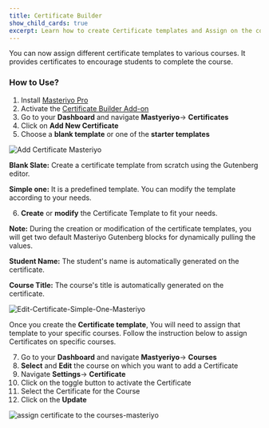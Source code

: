```yaml
---
title: Certificate Builder
show_child_cards: true
excerpt: Learn how to create Certificate templates and Assign on the couses . Provide certificates to encourage students in completing the course.
---
```


You can now assign different certificate templates to various courses. It provides certificates to encourage students to complete the course.


### How to Use?

1. Install [Masteriyo Pro](https://docs.masteriyo.com/getting-started/installation#installing-masteriyo-lms-pro-version)
2. Activate the [Certificate Builder Add-on](https://docs.masteriyo.com/premium-addons/install-masteriyo-premium-addons)
3. Go to your  **Dashboard** and navigate **Mastyeriyo**-> **Certificates**
4. Click on **Add New Certificate**
5. Choose a **blank template** or one of the **starter templates**

![Add Certificate Masteriyo](https://user-images.githubusercontent.com/24367265/193017034-99922535-a922-471a-aac0-5c65045c7d55.png)

**Blank Slate:** Create a certificate template from scratch using the Gutenberg editor.

**Simple one:** It is a predefined template. You can modify the template according to your needs. 

6. **Create** or **modify** the Certificate Template to fit your needs.

<Callout> **Note:**  During the creation or modification of the certificate templates, you will get two default Masteriyo Gutenberg blocks for dynamically pulling the values.
  
**Student Name:** The student's name is automatically generated on the certificate.
  
**Course Title:**  The course's title is automatically generated on the certificate. </Callout>

![Edit-Certificate-Simple-One-Masteriyo](https://user-images.githubusercontent.com/24367265/193017246-f8631f1e-4397-4dc0-b022-1a61fb34560f.png)

Once you create the **Certificate template**, You will need to assign that template to your specific courses. Follow the instruction below to assign Certificates on specific courses.

7. Go to your **Dashboard** and navigate **Mastyeriyo**-> **Courses**
8. **Select** and **Edit** the course on which you want to add a Certificate
9. Navigate **Settings**-> **Certificate**
10. Click on the toggle button to activate the Certificate
11. Select the Certificate for the Course
12. Click on the **Update**

![assign certificate to the courses-masteriyo](https://user-images.githubusercontent.com/24367265/193017309-05112f5a-755a-43f5-a117-43b08d28111b.png)
